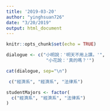 ```yaml
---
title: '2019-03-20'
author: "yinghsuan726"
date: "3/20/2019"
output: html_document
---
```


```r
knitr::opts_chunk$set(echo = TRUE)
```

```r
dialogue <- c("小明說：'明天不用上課。'",
               "小花說：'真的嗎？'")

cat(dialogue, sep="\n")
```
```r
 c("經濟系", "經濟系", "法律系")
```

```r
studentMajors <- factor(
  c("經濟系", "經濟系", "法律系")
)
```

